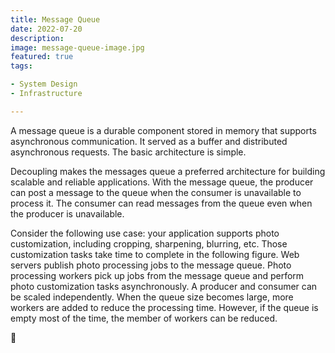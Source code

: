 ```yaml
---
title: Message Queue
date: 2022-07-20
description:
image: message-queue-image.jpg
featured: true
tags:

- System Design
- Infrastructure

---
```


A message queue is a durable component stored in memory that supports asynchronous communication. It served as a buffer
and distributed asynchronous requests. The basic architecture is simple.

Decoupling makes the messages queue a preferred architecture for building scalable and reliable applications. With the
message queue, the producer can post a message to the queue when the consumer is unavailable to process it. The consumer
can read messages from the queue even when the producer is unavailable.

Consider the following use case: your application supports photo customization, including cropping, sharpening,
blurring, etc. Those customization tasks take time to complete in the following figure. Web servers publish photo
processing jobs to the message queue. Photo processing workers pick up jobs from the message queue and perform photo
customization tasks asynchronously. A producer and consumer can be scaled independently. When the queue size becomes
large, more workers are added to reduce the processing time. However, if the queue is empty most of the time, the member
of workers can be reduced.

🍇